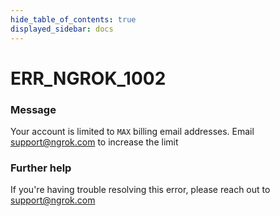 ```yaml
---
hide_table_of_contents: true
displayed_sidebar: docs
---
```



# ERR_NGROK_1002

### Message
Your account is limited to `MAX` billing email addresses. Email support@ngrok.com to increase the limit

<ErrorDetails error='err_ngrok_1002' />


### Further help
If you're having trouble resolving this error, please reach out to [support@ngrok.com](mailto:support@ngrok.com?subject=Help%20with%20ERR_NGROK_1002)

